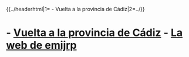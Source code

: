 {{../headerhtml|1={{{1}}} - Vuelta a la provincia de Cádiz|2=../}}
= {{{1}}} - [[vuelta-a-cadiz|Vuelta a la provincia de Cádiz]] - [[../index|La web de emijrp]] =
